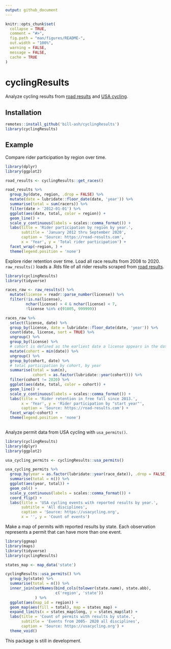 ```yaml
---
output: github_document
---
```


<!-- README.md is generated from README.Rmd. Please edit that file -->

```r
knitr::opts_chunk$set(
  collapse = TRUE,
  comment = "#>",
  fig.path = "man/figures/README-",
  out.width = "100%", 
  warning = FALSE, 
  message = FALSE, 
  cache = TRUE
)
```

# cyclingResults

<!-- badges: start -->
<!-- badges: end -->

Analyze cycling results from [road results](https://road-results.com) and [USA cycling](https://usacycling.org/). 

## Installation

```r
remotes::install_github('bill-ash/cyclingResults')
library(cyclingResults)
```

## Example 

Compare rider participation by region over time. 

```r
library(dplyr)
library(ggplot2)

road_results <- cyclingResults::get_races() 

road_results %>% 
  group_by(date, region, .drop = FALSE) %>% 
  mutate(date = lubridate::floor_date(date, 'year')) %>% 
  summarise(total = sum(racers)) %>% 
  filter(date > '2012-01-01') %>% 
  ggplot(aes(date, total, color = region)) + 
  geom_line() + 
  scale_y_continuous(labels = scales::comma_format()) +
  labs(title = 'Rider participation by region by year.', 
       subtitle = 'January 2012 thru September 2020', 
       caption = 'Source: https://road-results.com',
       x = 'Year', y = 'Total rider participation') + 
  facet_wrap(~region, ) + 
  theme(legend.position = 'none')
```


Explore rider retention over time. Load all race results from 2008 to 2020. 
`raw_results()` loads a .Rds file of all rider results scraped from 
[road results](https://road-results.com).

```r
library(cyclingResults)
library(tidyverse)

races_raw <- raw_results() %>% 
  mutate(license = readr::parse_number(license)) %>% 
  filter(!is.na(license), 
         nchar(license) > 4 & nchar(license) < 7,
         !license %in% c(91005, 999999))

races_raw %>%
  select(license, date) %>% 
  group_by(license, date = lubridate::floor_date(date, 'year')) %>% 
  count(date, license, sort = TRUE) %>% 
  ungroup() %>% 
  group_by(license) %>%
  # cohort is defined as the earliest date a license appears in the data
  mutate(cohort = min(date)) %>% 
  ungroup() %>% 
  group_by(cohort, date) %>% 
  # total participation by cohort, by year
  summarise(total = sum(n), 
            cohort = as.factor(lubridate::year(cohort))) %>% 
  filter(cohort != 2020) %>% 
  ggplot(aes(date, total, color = cohort)) + 
  geom_line() + 
  scale_y_continuous(labels = scales::comma_format()) + 
  labs(title = 'Rider retention in free fall since 2013.',
       x = 'Year', y = 'Rider participation by "start year"',
       caption = 'Source: https://road-results.com') + 
  facet_wrap(~cohort) + 
  theme(legend.position = 'none')
  
```

Analyze permit data from USA cycling with `usa_permits()`.

```r
library(cyclingResults)
library(dplyr)
library(ggplot2)

usa_cycling_permits <- cyclingResults::usa_permits() 

usa_cycling_permits %>% 
  group_by(year = as.factor(lubridate::year(race_date)), .drop = FALSE) %>% 
  summarise(total = n()) %>% 
  ggplot(aes(year, total)) + 
  geom_col() + 
  scale_y_continuous(labels = scales::comma_format()) +
  coord_flip() + 
  labs(title = 'USA cycling events with reported results by year.',
       subtitle = 'All disciplines',
       caption = 'Source: https://usacycling.org',
       x = '', y = 'Count of events')

```


Make a map of permits with reported results by state. Each observation represents 
a permit that can have more than one event. 

```r
library(ggmap)
library(maps)
library(tidyverse)
library(cyclingResults)

states_map <- map_data('state')

cyclingResults::usa_permits() %>% 
  group_by(state) %>%
  summarise(total = n()) %>% 
  inner_join(setNames(bind_cols(tolower(state.name), state.abb),
                      c('region', 'state'))
             ) %>%  
  ggplot(aes(map_id = region)) + 
  geom_map(aes(fill = total), map = states_map) + 
  expand_limits(x = states_map$long, y = states_map$lat) + 
  labs(title = 'Count of permits with results by state.', 
       subtitle = 'Events from 2005- 2020 all disciplines',
       caption = 'Source: https://usacycling.org') + 
  theme_void()

```


This package is still in development.

